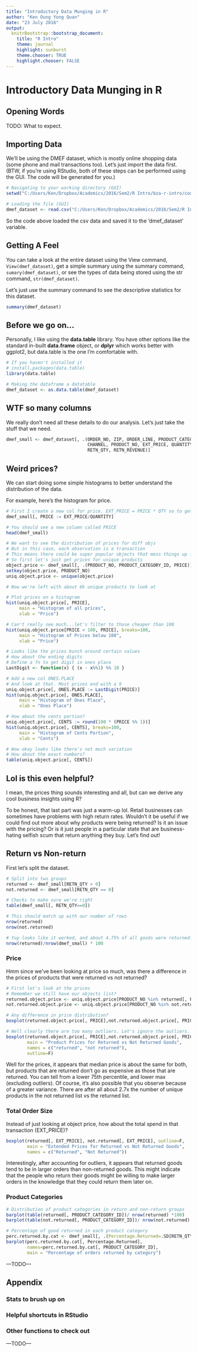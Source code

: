 ```yaml
---
title: "Introductory Data Munging in R"
author: "Ken Oung Yong Quan"
date: "23 July 2016"
output:
  knitrBootstrap::bootstrap_document:
    title: "R Intro"
    theme: journal
    highlight: sunburst
    theme.chooser: TRUE
    highlight.chooser: FALSE
---
```

# Introductory Data Munging in R
## Opening Words
TODO: What to expect.

## Importing Data
We'll be using the DMEF dataset, which is mostly online shopping data (some phone and mail transactions too). Let's just import the data first. (BTW, if you're using RStudio, both of these steps can be performed using the GUI. The code will be generated for you.)
```r
# Navigating to your working directory (GUI)
setwd("C:/Users/Ken/Dropbox/Academics/2016/Sem2/R Intro/bza-r-intro/code")

# Loading the file (GUI)
dmef_dataset <- read.csv("C:/Users/Ken/Dropbox/Academics/2016/Sem2/R Intro/bza-r-intro/data/dmef_dataset.csv")
```

So the code above loaded the csv data and saved it to the 'dmef_dataset' variable. 

## Getting A Feel
You can take a look at the entire dataset using the View command, ```View(dmef_dataset)```, get a simple summary using the summary command, ```sumary(dmef_dataset)```, or see the types of data being stored using the str command, ```str(dmef_dataset)```. 

Let's just use the summary command to see the descriptive statistics for this dataset.

```r
summary(dmef_dataset)
```

## Before we go on...
Personally, I like using the **data.table** library. You have other options like the standard in-built **data.frame** object, or **dplyr** which works better with ggplot2, but data.table is the one I'm comfortable with.

```r
# If you haven't installed it
# install.packages(data.table)
library(data.table)

# Making the dataframe a datatable
dmef_dataset <- as.data.table(dmef_dataset)
```

## WTF so many columns
We really don't need all these details to do our analysis. Let's just take the stuff that we need.

```r
dmef_small <- dmef_dataset[, .(ORDER_NO, ZIP, ORDER_LINE, PRODUCT_CATEGORY_ID, 
                               CHANNEL, PRODUCT_NO, EXT_PRICE, QUANTITY, 
                               RETN_QTY, RETN_REVENUE)]
```

## Weird prices?
We can start doing some simple histograms to better understand the distribution of the data.

For example, here's the histogram for price.

```r
# First I create a new col for price. EXT_PRICE = PRICE * QTY so to get price..
dmef_small[, PRICE := EXT_PRICE/QUANTITY]

# You should see a new column called PRICE
head(dmef_small)

# We want to see the distribution of prices for diff objs
# But in this case, each observation is a transaction
# This means there could be super popular objects that mess things up for us
# So first let's just get prices for unique products
object.price <- dmef_small[, .(PRODUCT_NO, PRODUCT_CATEGORY_ID, PRICE)]
setkey(object.price, PRODUCT_NO)
uniq.object.price <- unique(object.price)

# Now we're left with about 6k unique products to look at

# Plot prices on a histogram
hist(uniq.object.price[, PRICE],
     main = "Histogram of all prices",
     xlab = "Price")

# Can't really see much...let's filter to those cheaper than 100
hist(uniq.object.price[PRICE < 100, PRICE], breaks=100,
     main = "Histogram of Prices below 100",
     xlab = "Price")

# Looks like the prices bunch around certain values
# How about the ending digits
# Define a fn to get digit in ones place
LastDigit <- function(x) { (x - x%%1) %% 10 }

# Add a new col ONES.PLACE
# And look at that. Most prices end with a 9
uniq.object.price[, ONES.PLACE := LastDigit(PRICE)] 
hist(uniq.object.price[, ONES.PLACE],
     main = "Histogram of Ones Place",
     xlab = "Ones Place")

# How about the cents portion?
uniq.object.price[, CENTS := round(100 * (PRICE %% 1))]
hist(uniq.object.price[, CENTS], breaks=100,
     main = "Histogram of Cents Portion",
     xlab = "Cents")

# Wow okay looks like there's not much variation
# How about the exact numbers?
table(uniq.object.price[, CENTS])
```

## Lol is this even helpful?
I mean, the prices thing sounds interesting and all, but can we derive any cool business insights using R? 

To be honest, that last part was just a warm-up lol. Retail businesses can sometimes have problems with high return rates. Wouldn't it be useful if we could find out more about why products were being returned? Is it an issue with the pricing? Or is it just people in a particular state that are business-hating selfish scum that return anything they buy. Let's find out!

## Return vs Non-return
First let's split the dataset.

```r
# Split into two groups
returned <- dmef_small[RETN_QTY > 0]
not.returned <- dmef_small[RETN_QTY == 0]

# Checks to make sure we're right
table(dmef_small[, RETN_QTY==0])

# This should match up with our number of rows
nrow(returned)
nrow(not.returned)

# Yup looks like it worked, and about 4.75% of all goods were returned?
nrow(returned)/nrow(dmef_small) * 100
```

### Price
Hmm since we've been looking at price so much, was there a difference in the prices of products that were returned vs not returned?

```r
# First let's look at the prices
# Remember we still have our objects list?
returned.object.price <- uniq.object.price[PRODUCT_NO %in% returned[, PRODUCT_NO]]
not.returned.object.price <- uniq.object.price[PRODUCT_NO %in% not.returned[, PRODUCT_NO]]

# Any difference in price distribution?
boxplot(returned.object.price[, PRICE],not.returned.object.price[, PRICE])

# Well clearly there are too many outliers. Let's ignore the outliers.
boxplot(returned.object.price[, PRICE],not.returned.object.price[, PRICE],
        main = "Product Prices for Returned vs Not Returned Goods",
        names = c("returned", "not returned"),
        outline=F)
```

Well for the prices, it appears that median price is about the same for both, but products that are returned don't go as expensive as those that are returned. You can tell from a lower 75th percentile, and lower max (excluding outliers). Of course, it's also possible that you observe because of a greater variance. There are after all about 2.7x the number of unique products in the not returned list vs the returned list.

### Total Order Size
Instead of just looking at object price, how about the total spend in that transaction (EXT_PRICE)?

```r
boxplot(returned[, EXT_PRICE], not.returned[, EXT_PRICE], outline=F,
        main = "Extended Prices for Returned vs Not Returned Goods",
        names = c("Returned", "Not Returned"))
```
Interestingly, after accounting for outliers, it appears that returned goods tend to be in larger orders than non-returned goods. This might indicate that the people who return their goods might be willing to make larger orders in the knowledge that they could return them later on.

### Product Categories
```r
# Distribution of product categories in return and non-return groups
barplot(table(returned[, PRODUCT_CATEGORY_ID])/ nrow(returned) *100)
barplot(table(not.returned[, PRODUCT_CATEGORY_ID])/ nrow(not.returned) *100)

# Percentage of good returned in each product category
perc.returned.by.cat <- dmef_small[, .(Percentage.Returned=.SD[RETN_QTY>0, .N]/.N*100), by=PRODUCT_CATEGORY_ID]
barplot(perc.returned.by.cat[, Percentage.Returned], 
        names=perc.returned.by.cat[, PRODUCT_CATEGORY_ID],
        main = "Percentage of orders returned by category")
```


---TODO---

## Appendix

### Stats to brush up on

### Helpful shortcuts in RStudio

### Other functions to check out

---TODO---
